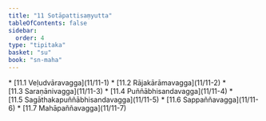 ```yaml
---
title: "11 Sotāpattisaṃyutta"
tableOfContents: false
sidebar:
  order: 4
type: "tipitaka"
basket: "su"
book: "sn-maha"
---
```



<DynamicBreadcrumb />



<TableOfContents book="sn-maha" section="11">
* [11.1 Veḷudvāravagga](11/11-1)
* [11.2 Rājakārāmavagga](11/11-2)
* [11.3 Saraṇānivagga](11/11-3)
* [11.4 Puññābhisandavagga](11/11-4)
* [11.5 Sagāthakapuññābhisandavagga](11/11-5)
* [11.6 Sappaññavagga](11/11-6)
* [11.7 Mahāpaññavagga](11/11-7)
</TableOfContents>